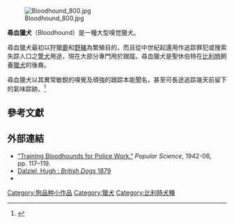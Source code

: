 
[[Image:Bloodhound_800.jpg|thumb]]

'''尋血獵犬'''（Bloodhound）是一種大型嗅觉獵犬。

尋血獵犬最初以狩獵[[鹿|鹿]]和[[野豬|野豬]]為繁殖目的，而且從中世紀起還用作追踪罪犯或搜索失踪人口之[[警犬|警犬]]用途，現在大部分專門用於跟蹤。尋血獵犬是聖休伯特在[[比利時|比利時]]飼養[[獵犬|獵犬]]的後裔。

尋血獵犬以其異常敏銳的嗅覺及頑強的跟踪本能聞名，甚至可長途追踪幾天前留下的氣味踪跡。<ref> {{Cite book | author = 大卫·阿尔德顿（David·alderton） | title = 名犬 | location = 北京 | publisher = 中国友谊出版公司 | date = 1997·6 | pages = 166-167 | ISBN = 7-5057-1323-X  }} </ref>

== 參考文獻 ==
<references/>

== 外部連結 ==
{{Wiktionary}}
{{Commons-inline|Chien de Saint-Hubert}}
* [http://books.google.com/books?id=RicDAAAAMBAJ&pg=PA117&dq=popular+science+1930&hl=en&ei=vvbJTp6GD4KWtwe11eX4Cw&sa=X&oi=book_result&ct=result&resnum=8&ved=0CE0Q6AEwBzgy#v=onepage&q=popular%20science%201930&f=true "Training Bloodhounds for Police Work."] {{Wayback|url=http://books.google.com/books?id=RicDAAAAMBAJ&pg=PA117&dq=popular+science+1930&hl=en&ei=vvbJTp6GD4KWtwe11eX4Cw&sa=X&oi=book_result&ct=result&resnum=8&ved=0CE0Q6AEwBzgy#v=onepage&q=popular%20science%201930&f=true |date=20131110223655 }} ''Popular Science'', 1942-06, pp. 117–119.
* [http://archive.org/stream/britishdogstheir00dalzrich#page/n67/mode/2up Dalziel, Hugh : ''British Dogs'' 1879]
* {{dmoz|/Recreation/Pets/Dogs/Breeds/Hound_Group/Bloodhound/}}

[[Category:狗品种小作品|Category:狗品种小作品]]
[[Category:獵犬|Category:獵犬]]
[[Category:比利時犬種|Category:比利時犬種]]